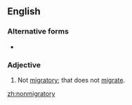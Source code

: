 ==English==

===Alternative forms===
* {{l|en|non-migratory}}

===Adjective===
{{en-adj|-}}
# Not [[migratory]]; that does not [[migrate]].

[[zh:nonmigratory]]